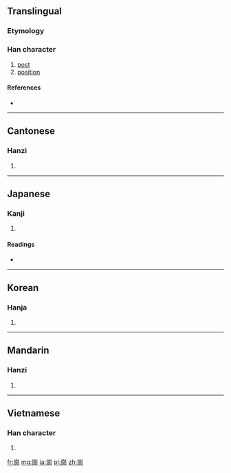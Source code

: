 {{also|岗|岡}}
==Translingual==

===Etymology===
{{Han compound|山|岡|c1=s|c2=p|t1=hill|ls=psc}}

===Han character===
{{Han char|rn=46|rad=山|as=08|sn=11|four=2222<sub>7</sub>|canj=山月廿山 (UBTU)}}

# [[post]]
# [[position]]

====References====
* {{Han ref|kx=0314.100|dkj=08221|dj=0616.060|hdz=10780.070|uh=5D17|ud=23831|bh=B15E|bd=45406}}

----

==Cantonese==

===Hanzi===
{{yue-hanzi|jyut=|y=gong1|sim=岗}}

# {{defn|lang=yue|sort=山08}}

----

==Japanese==

===Kanji===
{{ja-kanji|grade=|rs=山08}}

# {{defn|lang=ja|sort=山08}}

====Readings====
* {{ja-readings|on=[[こう]] (kō)|kun=[[おか]] (oka)}}

----

==Korean==

===Hanja===
{{ko-hanja|hangeul=강|rv=gang|mr=kang}}

# {{defn|lang=ko|sort=山08}}

----

==Mandarin==

===Hanzi===
{{cmn-hanzi|sim=岗|pin=[[gāng]] ([[gang1]]), [[gǎng]] ([[gang3]])|wg=kang<sup>1</sup>, kang<sup>3</sup>}}

# {{defn|lang=cmn|sort=山08}}

----

==Vietnamese==

===Han character===
{{vi-hantu|[[cương]]|rs=山08}}

# {{defn|lang=vi|sort=山08}}

[[fr:崗]]
[[mg:崗]]
[[ja:崗]]
[[pl:崗]]
[[zh:崗]]
